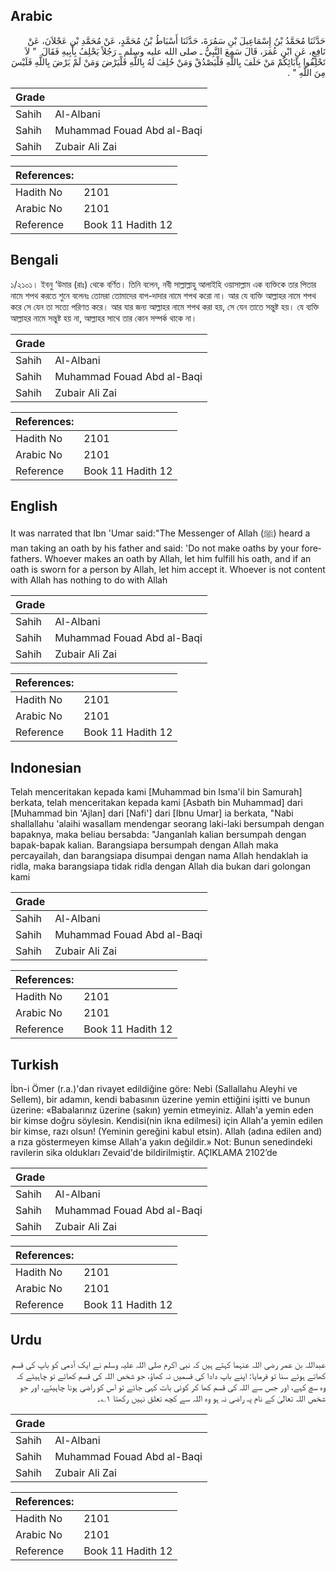 ## Arabic


<div dir="rtl" lang="ar" style={{fontSize:'larger',backgroundColor:'#f8f9fa',padding:20}}>
حَدَّثَنَا مُحَمَّدُ بْنُ إِسْمَاعِيلَ بْنِ سَمُرَةَ، حَدَّثَنَا أَسْبَاطُ بْنُ مُحَمَّدٍ، عَنْ مُحَمَّدِ بْنِ عَجْلاَنَ، عَنْ نَافِعٍ، عَنِ ابْنِ عُمَرَ، قَالَ سَمِعَ النَّبِيُّ ـ صلى الله عليه وسلم ـ رَجُلاً يَحْلِفُ بِأَبِيهِ فَقَالَ ‏ "‏ لاَ تَحْلِفُوا بِآبَائِكُمْ مَنْ حَلَفَ بِاللَّهِ فَلْيَصْدُقْ وَمَنْ حُلِفَ لَهُ بِاللَّهِ فَلْيَرْضَ وَمَنْ لَمْ يَرْضَ بِاللَّهِ فَلَيْسَ مِنَ اللَّهِ ‏"‏ ‏.‏
</div>
<div style={{backgroundColor:'#f8f9fa',padding:20, marginBottom: 10}}><table> <thead> <tr> <th>Grade</th> <th></th> </tr> </thead> <tbody> <tr><td>Sahih</td><td>Al-Albani</td></tr><tr><td>Sahih</td><td>Muhammad Fouad Abd al-Baqi</td></tr><tr><td>Sahih</td><td>Zubair Ali Zai</td></tr></tbody></table><table> <thead> <tr> <th>References:</th> <th></th> </tr> </thead> <tbody><tr><td>Hadith No</td><td>2101</td></tr><tr><td>Arabic No</td><td>2101</td></tr><tr><td>Reference</td><td>Book 11 Hadith 12</td></tr></tbody></table></div>

## Bengali


<div dir="ltr" lang="bn" style={{fontSize:'larger',backgroundColor:'#f8f9fa',padding:20}}>
১/২১০১। ইবনু ‘উমার (রাঃ) থেকে বর্ণিত। তিনি বলেন, নবী সাল্লাল্লাহু আলাইহি ওয়াসাল্লাম এক ব্যক্তিকে তার পিতার নামে শপথ করতে শুনে বলেনঃ তোমরা তোমাদের বাপ-দাদার নামে শপথ করো না। আর যে ব্যক্তি আল্লাহর নামে শপথ করে সে যেন তা সত্যে পরিণত করে। আর যার জন্য আল্লাহর নামে শপথ করা হয়, সে যেন তাতে সন্তুষ্ট হয়। যে ব্যক্তি আল্লাহর নামে সন্তুষ্ট হয় না, আল্লাহর সাথে তার কোন সম্পর্ক থাকে না।
</div>
<div style={{backgroundColor:'#f8f9fa',padding:20, marginBottom: 10}}><table> <thead> <tr> <th>Grade</th> <th></th> </tr> </thead> <tbody> <tr><td>Sahih</td><td>Al-Albani</td></tr><tr><td>Sahih</td><td>Muhammad Fouad Abd al-Baqi</td></tr><tr><td>Sahih</td><td>Zubair Ali Zai</td></tr></tbody></table><table> <thead> <tr> <th>References:</th> <th></th> </tr> </thead> <tbody><tr><td>Hadith No</td><td>2101</td></tr><tr><td>Arabic No</td><td>2101</td></tr><tr><td>Reference</td><td>Book 11 Hadith 12</td></tr></tbody></table></div>

## English


<div dir="ltr" lang="en" style={{fontSize:'larger',backgroundColor:'#f8f9fa',padding:20}}>
It was narrated that Ibn 'Umar said:"The Messenger of Allah (ﷺ) heard a man taking an oath by his father and said: 'Do not make oaths by your forefathers. Whoever makes an oath by Allah, let him fulfill his oath, and if an oath is sworn for a person by Allah, let him accept it. Whoever is not content with Allah has nothing to do with Allah
</div>
<div style={{backgroundColor:'#f8f9fa',padding:20, marginBottom: 10}}><table> <thead> <tr> <th>Grade</th> <th></th> </tr> </thead> <tbody> <tr><td>Sahih</td><td>Al-Albani</td></tr><tr><td>Sahih</td><td>Muhammad Fouad Abd al-Baqi</td></tr><tr><td>Sahih</td><td>Zubair Ali Zai</td></tr></tbody></table><table> <thead> <tr> <th>References:</th> <th></th> </tr> </thead> <tbody><tr><td>Hadith No</td><td>2101</td></tr><tr><td>Arabic No</td><td>2101</td></tr><tr><td>Reference</td><td>Book 11 Hadith 12</td></tr></tbody></table></div>

## Indonesian


<div dir="ltr" lang="id" style={{fontSize:'larger',backgroundColor:'#f8f9fa',padding:20}}>
Telah menceritakan kepada kami [Muhammad bin Isma'il bin Samurah] berkata, telah menceritakan kepada kami [Asbath bin Muhammad] dari [Muhammad bin 'Ajlan] dari [Nafi'] dari [Ibnu Umar] ia berkata, "Nabi shallallahu 'alaihi wasallam mendengar seorang laki-laki bersumpah dengan bapaknya, maka beliau bersabda: "Janganlah kalian bersumpah dengan bapak-bapak kalian. Barangsiapa bersumpah dengan Allah maka percayailah, dan barangsiapa disumpai dengan nama Allah hendaklah ia ridla, maka barangsiapa tidak ridla dengan Allah dia bukan dari golongan kami
</div>
<div style={{backgroundColor:'#f8f9fa',padding:20, marginBottom: 10}}><table> <thead> <tr> <th>Grade</th> <th></th> </tr> </thead> <tbody> <tr><td>Sahih</td><td>Al-Albani</td></tr><tr><td>Sahih</td><td>Muhammad Fouad Abd al-Baqi</td></tr><tr><td>Sahih</td><td>Zubair Ali Zai</td></tr></tbody></table><table> <thead> <tr> <th>References:</th> <th></th> </tr> </thead> <tbody><tr><td>Hadith No</td><td>2101</td></tr><tr><td>Arabic No</td><td>2101</td></tr><tr><td>Reference</td><td>Book 11 Hadith 12</td></tr></tbody></table></div>

## Turkish


<div dir="ltr" lang="tr" style={{fontSize:'larger',backgroundColor:'#f8f9fa',padding:20}}>
İbn-i Ömer (r.a.)'dan rivayet edildiğine göre: Nebi (Sallallahu Aleyhi ve Sellem), bir adamın, kendi babasının üzerine yemin ettiğini işitti ve bunun üzerine: «Babalarınız üzerine (sakın) yemin etmeyiniz. Allah'a yemin eden bir kimse doğru söylesin. Kendisi(nin ikna edilmesi) için Allah'a yemin edilen bir kimse, razı olsun! (Yeminin gereğini kabul etsin). Allah (adına edilen and) a rıza göstermeyen kimse Allah'a yakın değildir.» Not: Bunun senedindeki ravilerin sika oldukları Zevaid'de bildirilmiştir. AÇIKLAMA 2102’de
</div>
<div style={{backgroundColor:'#f8f9fa',padding:20, marginBottom: 10}}><table> <thead> <tr> <th>Grade</th> <th></th> </tr> </thead> <tbody> <tr><td>Sahih</td><td>Al-Albani</td></tr><tr><td>Sahih</td><td>Muhammad Fouad Abd al-Baqi</td></tr><tr><td>Sahih</td><td>Zubair Ali Zai</td></tr></tbody></table><table> <thead> <tr> <th>References:</th> <th></th> </tr> </thead> <tbody><tr><td>Hadith No</td><td>2101</td></tr><tr><td>Arabic No</td><td>2101</td></tr><tr><td>Reference</td><td>Book 11 Hadith 12</td></tr></tbody></table></div>

## Urdu


<div dir="rtl" lang="ur" style={{fontSize:'larger',backgroundColor:'#f8f9fa',padding:20}}>
عبداللہ بن عمر رضی اللہ عنہما کہتے ہیں کہ نبی اکرم صلی اللہ علیہ وسلم نے ایک آدمی کو باپ کی قسم کھاتے ہوئے سنا تو فرمایا: اپنے باپ دادا کی قسمیں نہ کھاؤ، جو شخص اللہ کی قسم کھائے تو چاہیئے کہ وہ سچ کہے، اور جس سے اللہ کی قسم کھا کر کوئی بات کہی جائے تو اس کو راضی ہونا چاہیئے، اور جو شخص اللہ تعالیٰ کے نام پہ راضی نہ ہو وہ اللہ سے کچھ تعلق نہیں رکھتا ۱؎۔
</div>
<div style={{backgroundColor:'#f8f9fa',padding:20, marginBottom: 10}}><table> <thead> <tr> <th>Grade</th> <th></th> </tr> </thead> <tbody> <tr><td>Sahih</td><td>Al-Albani</td></tr><tr><td>Sahih</td><td>Muhammad Fouad Abd al-Baqi</td></tr><tr><td>Sahih</td><td>Zubair Ali Zai</td></tr></tbody></table><table> <thead> <tr> <th>References:</th> <th></th> </tr> </thead> <tbody><tr><td>Hadith No</td><td>2101</td></tr><tr><td>Arabic No</td><td>2101</td></tr><tr><td>Reference</td><td>Book 11 Hadith 12</td></tr></tbody></table></div>